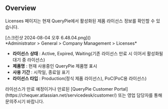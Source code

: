
## Overview
Licenses 페이지는 현재 QueryPie에서 활성화된 제품 라이선스 정보를 확인할 수 있습니다.

<p align="center">
<div>[스크린샷 2024-08-04 오후 6.48.04.png]()</div>
*Administrator &gt; General &gt; Company Management &gt; Licenses*
</p>

* **라이선스 상태** : Active, Expired, Waiting(기존 라이선스 만료 시 이어서 활성화될 대기 중 라이선스)
* **제품명** : 현재 사용중인 QueryPie 제품명 표시
* **사용 기간** : 시작일, 종료일 표기
* **라이선스 타입** : Production(정식 제품 라이선스), PoC(PoC용 라이선스)

<Callout type="info">
라이선스가 만료 예정이거나 만료된 [QueryPie Customer Portal](https://chequer.atlassian.net/servicedesk/customer/) 또는 영업 담당자를 통해 문의주시기 바랍니다. 
</Callout>
